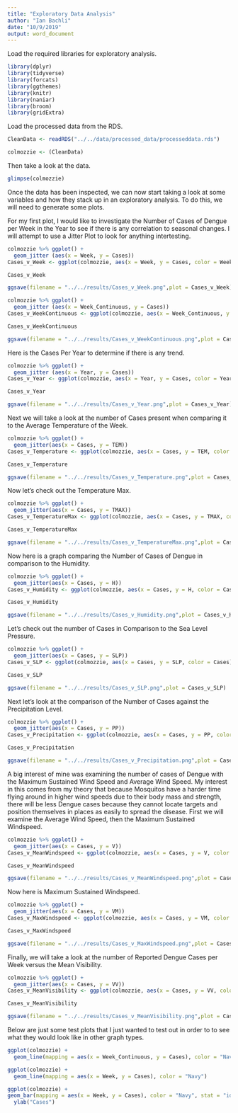```yaml
---
title: "Exploratory Data Analysis"
author: "Ian Bachli"
date: "10/9/2019"
output: word_document
---
```


Load the required libraries for exploratory analysis.

```r
library(dplyr)
library(tidyverse)
library(forcats)
library(ggthemes)
library(knitr)
library(naniar)
library(broom)
library(gridExtra)
```

Load the processed data from the RDS.

```r
CleanData <- readRDS("../../data/processed_data/processeddata.rds")

colmozzie <- (CleanData)
```

Then take a look at the data. 

```r
glimpse(colmozzie)
```

Once the data has been inspected, we can now start taking a look at some variables and how they stack up in an exploratory analysis. To do this, we will need to generate some plots. 

For my first plot, I would like to investigate the Number of Cases of Dengue per Week in the Year to see if there is any correlation to seasonal changes. I will attempt to use a Jitter Plot to look for anything intertesting.

```r
colmozzie %>% ggplot() + 
  geom_jitter (aes(x = Week, y = Cases))
Cases_v_Week <- ggplot(colmozzie, aes(x = Week, y = Cases, color = Week)) + geom_violin(width = 1) + geom_jitter(alpha = 0.25) + ggtitle("Cases vs Week") + xlab("Week of the Year") + ylab("Cases") + theme(legend.position = "none", axis.text.x = element_text(face = "bold"))

Cases_v_Week

ggsave(filename = "../../results/Cases_v_Week.png",plot = Cases_v_Week) 
```

```r
colmozzie %>% ggplot() + 
  geom_jitter (aes(x = Week_Continuous, y = Cases))
Cases_v_WeekContinuous <- ggplot(colmozzie, aes(x = Week_Continuous, y = Cases, color = Week_Continuous)) + geom_violin(width = 1) + geom_jitter(alpha = 0.25) + ggtitle("Cases vs Week Continuous") + xlab("279 Weeks over 6 Years") + ylab("Cases") + theme(legend.position = "none", axis.text.x = element_text(face = "bold"))

Cases_v_WeekContinuous

ggsave(filename = "../../results/Cases_v_WeekContinuous.png",plot = Cases_v_WeekContinuous) 
```

Here is the Cases Per Year to determine if there is any trend.

```r
colmozzie %>% ggplot() + 
  geom_jitter (aes(x = Year, y = Cases))
Cases_v_Year <- ggplot(colmozzie, aes(x = Year, y = Cases, color = Year)) + geom_violin(width = 1) + geom_jitter(alpha = 0.25) + ggtitle("Cases vs Year") + xlab("Year Span") + ylab("Cases") + theme(legend.position = "none", axis.text.x = element_text(face = "bold"))

Cases_v_Year

ggsave(filename = "../../results/Cases_v_Year.png",plot = Cases_v_Year) 
```



Next we will take a look at the number of Cases present when comparing it to the Average Temperature of the Week. 

```r
colmozzie %>% ggplot() + 
  geom_jitter(aes(x = Cases, y = TEM))
Cases_v_Temperature <- ggplot(colmozzie, aes(x = Cases, y = TEM, color = Cases)) + geom_violin(width = 1) + geom_jitter(alpha = 0.25) + ggtitle("Cases vs Average Weekly Temperature") + xlab("Number of Cases") + ylab("Temperature in Celcius") + theme(legend.position = "none", axis.text.x = element_text(face = "bold"))

Cases_v_Temperature

ggsave(filename = "../../results/Cases_v_Temperature.png",plot = Cases_v_Temperature) 

```

Now let's check out the Temperature Max. 
```r
colmozzie %>% ggplot() + 
  geom_jitter(aes(x = Cases, y = TMAX))
Cases_v_TemperatureMax <- ggplot(colmozzie, aes(x = Cases, y = TMAX, color = Cases)) + geom_violin(width = 1) + geom_jitter(alpha = 0.25) + ggtitle("Cases vs Maximum Weekly Temperature") + xlab("Number of Cases") + ylab("Temperature in Celcius") + theme(legend.position = "none", axis.text.x = element_text(face = "bold"))

Cases_v_TemperatureMax

ggsave(filename = "../../results/Cases_v_TemperatureMax.png",plot = Cases_v_TemperatureMax) 

```


Now here is a graph comparing the Number of Cases of Dengue in comparison to the Humidity. 

```r
colmozzie %>% ggplot() + 
  geom_jitter(aes(x = Cases, y = H))
Cases_v_Humidity <- ggplot(colmozzie, aes(x = Cases, y = H, color = Cases)) + geom_violin(width = 1) + geom_jitter(alpha = 0.25) + ggtitle("Cases vs Humidity") + xlab("Cases") + ylab("Humidity Level") + theme(legend.position = "none", axis.text.x = element_text(face = "bold"))

Cases_v_Humidity

ggsave(filename = "../../results/Cases_v_Humidity.png",plot = Cases_v_Humidity) 
```

Let's check out the number of Cases in Comparison to the Sea Level Pressure. 

```r
colmozzie %>% ggplot() + 
  geom_jitter(aes(x = Cases, y = SLP))
Cases_v_SLP <- ggplot(colmozzie, aes(x = Cases, y = SLP, color = Cases)) + geom_violin(width = 1) + geom_jitter(alpha = 0.25) + ggtitle("Cases vs Sea Level Pressure") + xlab("Cases") + ylab("Sea Level Pressure") + theme(legend.position = "none", axis.text.x = element_text(face = "bold"))

Cases_v_SLP

ggsave(filename = "../../results/Cases_v_SLP.png",plot = Cases_v_SLP) 
```

Next let's look at the comparison of the Number of Cases against the Precipitation Level.

```r
colmozzie %>% ggplot() + 
  geom_jitter(aes(x = Cases, y = PP))
Cases_v_Precipitation <- ggplot(colmozzie, aes(x = Cases, y = PP, color = Cases)) + geom_violin(width = 1) + geom_jitter(alpha = 0.25) + ggtitle("Cases vs Percipitation") + xlab("Cases") + ylab("Precipitation") + theme(legend.position = "none", axis.text.x = element_text(face = "bold"))

Cases_v_Precipitation

ggsave(filename = "../../results/Cases_v_Precipitation.png",plot = Cases_v_Precipitation) 
```

A big interest of mine was examining the number of cases of Dengue with the Maximum Sustained Wind Speed and Average Wind Speed. My interest in this comes from my theory that because Mosquitos have a harder time flying around in higher wind speeds due to their body mass and strength, there will be less Dengue cases because they cannot locate targets and position themselves in places as easily to spread the disease. First we will examine the Average Wind Speed, then the Maximum Sustained Windspeed.

```r
colmozzie %>% ggplot() + 
  geom_jitter(aes(x = Cases, y = V))
Cases_v_MeanWindspeed <- ggplot(colmozzie, aes(x = Cases, y = V, color = Cases)) + geom_violin(width = 1) + geom_jitter(alpha = 0.25) + ggtitle("Cases vs Mean Wind Speed") + xlab("Cases") + ylab("Mean Wind Speed") + theme(legend.position = "none", axis.text.x = element_text(face = "bold"))

Cases_v_MeanWindspeed

ggsave(filename = "../../results/Cases_v_MeanWindspeed.png",plot = Cases_v_MeanWindspeed) 
```

Now here is Maximum Sustained Windspeed. 

```r
colmozzie %>% ggplot() + 
  geom_jitter(aes(x = Cases, y = VM))
Cases_v_MaxWindspeed <- ggplot(colmozzie, aes(x = Cases, y = VM, color = Cases)) + geom_violin(width = 1) + geom_jitter(alpha = 0.25) + ggtitle("Cases vs Maximum Sustained Wind Speed") + xlab("Cases") + ylab("Maximum Sustained Wind Speed") + theme(legend.position = "none", axis.text.x = element_text(face = "bold"))

Cases_v_MaxWindspeed

ggsave(filename = "../../results/Cases_v_MaxWindspeed.png",plot = Cases_v_MaxWindspeed) 
```

Finally, we will take a look at the number of Reported Dengue Cases per Week versus the Mean Visibility.

```r
colmozzie %>% ggplot() + 
  geom_jitter(aes(x = Cases, y = VV))
Cases_v_MeanVisibility <- ggplot(colmozzie, aes(x = Cases, y = VV, color = Cases)) + geom_violin(width = 1) + geom_jitter(alpha = 0.50) + ggtitle("Cases vs MeanVisibility") + xlab("Cases") + ylab("MeanVisibility") + theme(legend.position = "none", axis.text.x = element_text(face = "bold"))

Cases_v_MeanVisibility

ggsave(filename = "../../results/Cases_v_MeanVisibility.png",plot = Cases_v_MeanVisibility) 
```



Below are just some test plots that I just wanted to test out in order to to see what they would look like in other graph types. 

```r
ggplot(colmozzie) + 
  geom_line(mapping = aes(x = Week_Continuous, y = Cases), color = "Navy")
```

```r
ggplot(colmozzie) + 
  geom_line(mapping = aes(x = Week, y = Cases), color = "Navy")
```

```r
ggplot(colmozzie) +
geom_bar(mapping = aes(x = Week, y = Cases), color = "Navy", stat = "identity") + 
  ylab("Cases")
```


